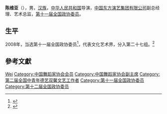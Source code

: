 '''陈维亚'''（{{bd|1956年||}}），男，[[汉族|汉族]]，[[中华人民共和国|中华人民共和国]]导演，[[中国东方演艺集团有限公司|中国东方演艺集团有限公司]]副总经理、艺术总监，[[第十一届全国政协委员|第十一届全国政协委员]]。

== 生平 ==
2008年，当选第十一届全国政协委员<ref>{{cite news|title=第十一届全国政协委员名单|url=http://www.indaa.com.cn/zt/2009qglh/zxzs/200903/t20090303_127573.html|accessdate=2013-04-09|newspaper=新华社北京1月25日电 中国人民政治协商会议第十一届全国委员会委员名单(共2237人，2008年1月25日政协第十届全国委员会常务委员会第二十次会议通过)|date=2008-01-25|deadurl=yes|archiveurl=https://web.archive.org/web/20130928014403/http://www.indaa.com.cn/zt/2009qglh/zxzs/200903/t20090303_127573.html|archivedate=2013-09-28}}</ref>，代表文化艺术界，分入第二十七组。<ref>{{cite news|title=全国政协信息-陈维亚|url=http://www.cppcc.gov.cn/CMS/wylibary/showJcwyxtInfoWylibary.action?tabJcwyxt.guid=11W0009300&wytype=wjwy|accessdate=2013-04-11|newspaper=全国政协委员会|archive-date=2016-03-04|archive-url=https://web.archive.org/web/20160304134723/http://www.cppcc.gov.cn/CMS/wylibary/showJcwyxtInfoWylibary.action?tabJcwyxt.guid=11W0009300&wytype=wjwy|dead-url=no}}</ref>

== 參考文獻 ==
{{reflist}}

{{第二届全国中青年德艺双馨文艺工作者}}
{{Navboxes
| title  = 陈维亚在[[中国舞蹈家协会|中国舞蹈家协会]]的职务
| list1  =
{{中国舞蹈家协会第九届理事会}}
{{中国舞蹈家协会第十届理事会}}
}}
{{Navboxes
| title  = 陈维亚在[[中国文学艺术界联合会|中国文学艺术界联合会]]的职务
| list1  =
{{中国文学艺术界联合会第八届全国委员会}}
{{中国文学艺术界联合会第九届全国委员会}}
{{中国文学艺术界联合会第十届全国委员会}}
}}

{{Authority control}}
{{DEFAULTSORT:Chen陈}}
[[Category:陈姓|Wei]]
[[Category:中国舞蹈家协会会员|Category:中国舞蹈家协会会员]]
[[Category:中国舞蹈家协会副主席|Category:中国舞蹈家协会副主席]]
[[Category:第二届全国中青年德艺双馨文艺工作者|Category:第二届全国中青年德艺双馨文艺工作者]]
[[Category:第十一届全国政协委员|Category:第十一届全国政协委员]]
[[Category:第十二届全国政协委员|Category:第十二届全国政协委员]]

{{中国政治人物小作品}}